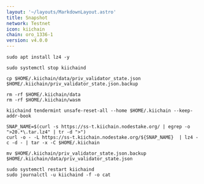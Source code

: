```yaml
---
layout: '~/layouts/MarkdownLayout.astro'
title: Snapshot
network: Testnet
icon: kiichain
chain: oro_1336-1
version: v4.0.0
---
```



```
sudo apt install lz4 -y
```
```
sudo systemctl stop kiichaind
```
```
cp $HOME/.kiichain/data/priv_validator_state.json $HOME/.kiichain/priv_validator_state.json.backup
```
```
rm -rf $HOME/.kiichain/data
rm -rf $HOME/.kiichain/wasm
```
```
kiichaind tendermint unsafe-reset-all --home $HOME/.kiichain --keep-addr-book
```
```
SNAP_NAME=$(curl -s https://ss-t.kiichain.nodestake.org/ | egrep -o ">20.*\.tar.lz4" | tr -d ">")
curl -o - -L https://ss-t.kiichain.nodestake.org/${SNAP_NAME}  | lz4 -c -d - | tar -x -C $HOME/.kiichain
```
```
mv $HOME/.kiichain/priv_validator_state.json.backup $HOME/.kiichain/data/priv_validator_state.json
```
```
sudo systemctl restart kiichaind
sudo journalctl -u kiichaind -f -o cat
```
